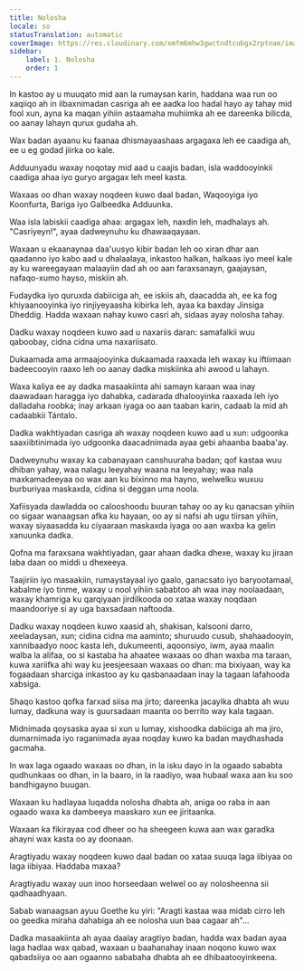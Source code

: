 ```yaml
---
title: Nolosha
locale: so
statusTranslation: automatic
coverImage: https://res.cloudinary.com/xmfm6mhw3gwctndtcubgx2rptnae/image/upload/v1741354419/small_cover_la_gran_rebelion_28716e29d2.webp
sidebar:
    label: 1. Nolosha
    order: 1
---
```

In kastoo ay u muuqato mid aan la rumaysan karin, haddana waa run oo xaqiiqo ah in ilbaxnimadan casriga ah ee aadka loo hadal hayo ay tahay mid fool xun, ayna ka maqan yihiin astaamaha muhiimka ah ee dareenka bilicda, oo aanay lahayn qurux gudaha ah.

Wax badan ayaanu ku faanaa dhismayaashaas argagaxa leh ee caadiga ah, ee u eg godad jiirka oo kale.

Adduunyadu waxay noqotay mid aad u caajis badan, isla waddooyinkii caadiga ahaa iyo guryo argagax leh meel kasta.

Waxaas oo dhan waxay noqdeen kuwo daal badan, Waqooyiga iyo Koonfurta, Bariga iyo Galbeedka Adduunka.

Waa isla labiskii caadiga ahaa: argagax leh, naxdin leh, madhalays ah. "Casriyeyn!", ayaa dadweynuhu ku dhawaaqayaan.

Waxaan u ekaanaynaa daa'uusyo kibir badan leh oo xiran dhar aan qaadanno iyo kabo aad u dhalaalaya, inkastoo halkan, halkaas iyo meel kale ay ku wareegayaan malaayiin dad ah oo aan faraxsanayn, gaajaysan, nafaqo-xumo hayso, miskiin ah.

Fudaydka iyo quruxda dabiiciga ah, ee iskiis ah, daacadda ah, ee ka fog khiyaanooyinka iyo rinjiyeyaasha kibirka leh, ayaa ka baxday Jinsiga Dheddig. Hadda waxaan nahay kuwo casri ah, sidaas ayay nolosha tahay.

Dadku waxay noqdeen kuwo aad u naxariis daran: samafalkii wuu qaboobay, cidna cidna uma naxariisato.

Dukaamada ama armaajooyinka dukaamada raaxada leh waxay ku iftiimaan badeecooyin raaxo leh oo aanay dadka miskiinka ahi awood u lahayn.

Waxa kaliya ee ay dadka masaakiinta ahi samayn karaan waa inay daawadaan haragga iyo dahabka, cadarada dhalooyinka raaxada leh iyo dalladaha roobka; inay arkaan iyaga oo aan taaban karin, cadaab la mid ah cadaabkii Tántalo.

Dadka wakhtiyadan casriga ah waxay noqdeen kuwo aad u xun: udgoonka saaxiibtinimada iyo udgoonka daacadnimada ayaa gebi ahaanba baaba'ay.

Dadweynuhu waxay ka cabanayaan canshuuraha badan; qof kastaa wuu dhiban yahay, waa nalagu leeyahay waana na leeyahay; waa nala maxkamadeeyaa oo wax aan ku bixinno ma hayno, welwelku wuxuu burburiyaa maskaxda, cidina si deggan uma noola.

Xafiisyada dawladda oo calooshoodu buuran tahay oo ay ku qanacsan yihiin oo sigaar wanaagsan afka ku hayaan, oo ay si nafsi ah ugu tiirsan yihiin, waxay siyaasadda ku ciyaaraan maskaxda iyaga oo aan waxba ka gelin xanuunka dadka.

Qofna ma faraxsana wakhtiyadan, gaar ahaan dadka dhexe, waxay ku jiraan laba daan oo middi u dhexeeya.

Taajiriin iyo masaakiin, rumaystayaal iyo gaalo, ganacsato iyo baryootamaal, kabalme iyo tinme, waxay u nool yihiin sababtoo ah waa inay noolaadaan, waxay khamriga ku qarqiyaan jirdilkooda oo xataa waxay noqdaan maandooriye si ay uga baxsadaan naftooda.

Dadku waxay noqdeen kuwo xaasid ah, shakisan, kalsooni darro, xeeladaysan, xun; cidina cidna ma aaminto; shuruudo cusub, shahaadooyin, xannibaadyo nooc kasta leh, dukumeenti, aqoonsiyo, iwm, ayaa maalin walba la alifaa, oo si kastaba ha ahaatee waxaas oo dhan waxba ma taraan, kuwa xariifka ahi way ku jeesjeesaan waxaas oo dhan: ma bixiyaan, way ka fogaadaan sharciga inkastoo ay ku qasbanaadaan inay la tagaan lafahooda xabsiga.

Shaqo kastoo qofka farxad siisa ma jirto; dareenka jacaylka dhabta ah wuu lumay, dadkuna way is guursadaan maanta oo berrito way kala tagaan.

Midnimada qoysaska ayaa si xun u lumay, xishoodka dabiiciga ah ma jiro, dumarnimada iyo raganimada ayaa noqday kuwo ka badan maydhashada gacmaha.

In wax laga ogaado waxaas oo dhan, in la isku dayo in la ogaado sababta qudhunkaas oo dhan, in la baaro, in la raadiyo, waa hubaal waxa aan ku soo bandhigayno buugan.

Waxaan ku hadlayaa luqadda nolosha dhabta ah, aniga oo raba in aan ogaado waxa ka dambeeya maaskaro xun ee jiritaanka.

Waxaan ka fikirayaa cod dheer oo ha sheegeen kuwa aan wax garadka ahayni wax kasta oo ay doonaan.

Aragtiyadu waxay noqdeen kuwo daal badan oo xataa suuqa laga iibiyaa oo laga iibiyaa. Haddaba maxaa?

Aragtiyadu waxay uun inoo horseedaan welwel oo ay nolosheenna sii qadhaadhyaan.

Sabab wanaagsan ayuu Goethe ku yiri: "Aragti kastaa waa midab cirro leh oo geedka miraha dahabiga ah ee nolosha uun baa cagaar ah"...

Dadka masaakiinta ah ayaa daalay aragtiyo badan, hadda wax badan ayaa laga hadlaa wax qabad, waxaan u baahanahay inaan noqono kuwo wax qabadsiiya oo aan ogaanno sababaha dhabta ah ee dhibaatooyinkeena.

